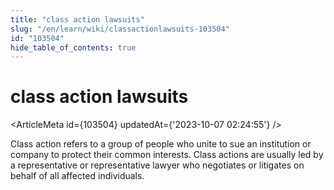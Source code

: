 ```yaml
---
title: "class action lawsuits"
slug: "/en/learn/wiki/classactionlawsuits-103504"
id: "103504"
hide_table_of_contents: true
---
```



# class action lawsuits

<ArticleMeta id={103504} updatedAt={'2023-10-07 02:24:55'} />
<div className='border-solid border-b border-t-0 my-4 border-[var(--ifm-color-gray-300)]' />

Class action refers to a group of people who unite to sue an institution or company to protect their common interests. Class actions are usually led by a representative or representative lawyer who negotiates or litigates on behalf of all affected individuals.
